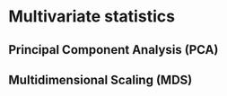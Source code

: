 # Multivariate statistics

## Principal Component Analysis (PCA)

## Multidimensional Scaling (MDS)

